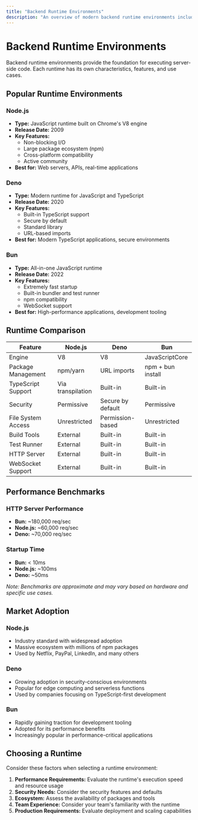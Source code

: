```yaml
---
title: "Backend Runtime Environments"
description: "An overview of modern backend runtime environments including Node.js, Deno, and Bun."
---
```


# Backend Runtime Environments

Backend runtime environments provide the foundation for executing server-side code. Each runtime has its own characteristics, features, and use cases.

## Popular Runtime Environments

### Node.js
- **Type:** JavaScript runtime built on Chrome's V8 engine
- **Release Date:** 2009
- **Key Features:**
  - Non-blocking I/O
  - Large package ecosystem (npm)
  - Cross-platform compatibility
  - Active community
- **Best for:** Web servers, APIs, real-time applications

### Deno
- **Type:** Modern runtime for JavaScript and TypeScript
- **Release Date:** 2020
- **Key Features:**
  - Built-in TypeScript support
  - Secure by default
  - Standard library
  - URL-based imports
- **Best for:** Modern TypeScript applications, secure environments

### Bun
- **Type:** All-in-one JavaScript runtime
- **Release Date:** 2022
- **Key Features:**
  - Extremely fast startup
  - Built-in bundler and test runner
  - npm compatibility
  - WebSocket support
- **Best for:** High-performance applications, development tooling

## Runtime Comparison

| Feature | Node.js | Deno | Bun |
|---------|---------|------|------|
| Engine | V8 | V8 | JavaScriptCore |
| Package Management | npm/yarn | URL imports | npm + bun install |
| TypeScript Support | Via transpilation | Built-in | Built-in |
| Security | Permissive | Secure by default | Permissive |
| File System Access | Unrestricted | Permission-based | Unrestricted |
| Build Tools | External | Built-in | Built-in |
| Test Runner | External | Built-in | Built-in |
| HTTP Server | External | Built-in | Built-in |
| WebSocket Support | External | Built-in | Built-in |

## Performance Benchmarks

### HTTP Server Performance
- **Bun:** ~180,000 req/sec
- **Node.js:** ~60,000 req/sec
- **Deno:** ~70,000 req/sec

### Startup Time
- **Bun:** < 10ms
- **Node.js:** ~100ms
- **Deno:** ~50ms

*Note: Benchmarks are approximate and may vary based on hardware and specific use cases.*

## Market Adoption

### Node.js
- Industry standard with widespread adoption
- Massive ecosystem with millions of npm packages
- Used by Netflix, PayPal, LinkedIn, and many others

### Deno
- Growing adoption in security-conscious environments
- Popular for edge computing and serverless functions
- Used by companies focusing on TypeScript-first development

### Bun
- Rapidly gaining traction for development tooling
- Adopted for its performance benefits
- Increasingly popular in performance-critical applications

## Choosing a Runtime

Consider these factors when selecting a runtime environment:

1. **Performance Requirements:** Evaluate the runtime's execution speed and resource usage
2. **Security Needs:** Consider the security features and defaults
3. **Ecosystem:** Assess the availability of packages and tools
4. **Team Experience:** Consider your team's familiarity with the runtime
5. **Production Requirements:** Evaluate deployment and scaling capabilities
